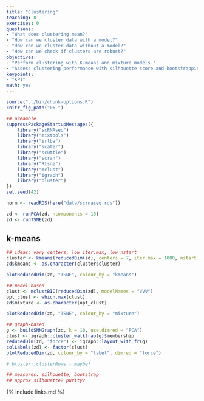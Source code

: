 ```yaml
---
title: "Clustering"
teaching: 0
exercises: 0
questions:
- "What does clustering mean?"
- "How can we cluster data with a model?"
- "How can we cluster data without a model?"
- "How can we check if clusters are robust?"
objectives:
- "Perform clustering with K-means and mixture models."
- "Assess clustering performance with silhouette score and bootstrapping."
keypoints:
- "KP1"
math: yes
---
```



```r
source("../bin/chunk-options.R")
knitr_fig_path("06-")
```

```r
## preamble
suppressPackageStartupMessages({
    library("scRNAseq")
    library("mixtools")
    library("irlba")
    library("scater")
    library("scuttle")
    library("scran")
    library("Rtsne")
    library("mclust")
    library("igraph")
    library("bluster")
})
set.seed(42)
```

```r
norm <- readRDS(here("data/scrnaseq.rds"))
```

```r
zd <- runPCA(zd, ncomponents = 15)
zd <- runTSNE(zd)
```

## k-means

```r
## ideas: vary centers, low iter.max, low nstart
cluster <- kmeans(reducedDim(zd), centers = 7, iter.max = 1000, nstart = 100)
zd$kmeans <- as.character(cluster$cluster)

plotReducedDim(zd, "TSNE", colour_by = "kmeans")
```

```r
## model-based
clust <- mclustBIC(reducedDim(zd), modelNames = "VVV")
opt_clust <- which.max(clust)
zd$mixture <- as.character(opt_clust)

plotReducedDim(zd, "TSNE", colour_by = "mixture")
```

```r
## graph-based
g <- buildSNNGraph(zd, k = 10, use.dimred = "PCA")
clust <- igraph::cluster_walktrap(g)$membership
reducedDim(zd, "force") <- igraph::layout_with_fr(g)
colLabels(zd) <- factor(clust)
plotReducedDim(zd, colour_by = "label", dimred = "force")
```


```r
# bluster::clusterRows - maybe?

## measures: silhouette, bootstrap
## approx silhouette? purity?
```


{% include links.md %}

